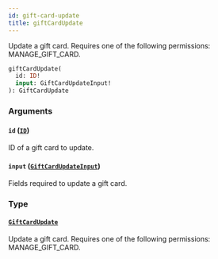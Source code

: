 ```yaml
---
id: gift-card-update
title: giftCardUpdate
---
```



Update a gift card. Requires one of the following permissions: MANAGE_GIFT_CARD.

```graphql
giftCardUpdate(
  id: ID!
  input: GiftCardUpdateInput!
): GiftCardUpdate
```


### Arguments

#### `id` ([`ID`](../../../developer/api-reference/scalars/id))

ID of a gift card to update.


#### `input` ([`GiftCardUpdateInput`](../../../developer/api-reference/inputs/gift-card-update-input))

Fields required to update a gift card.


### Type

#### [`GiftCardUpdate`](../../../developer/api-reference/objects/gift-card-update) 

Update a gift card. Requires one of the following permissions: MANAGE_GIFT_CARD.




